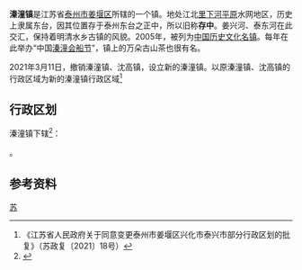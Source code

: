 {{中国乡级行政区|32/12/84/101/000
| 总面积 = 117.89平方千米
| 总人口 = 8.11万人
| 政府驻地 = 俞溱路148号
| 电话区号 = 523
}}
'''溱潼镇'''是江苏省[[泰州市|泰州市]][[姜堰区|姜堰区]]所辖的一个镇。地处江北[[里下河平原|里下河平原]]水网地区，历史上隶属东台，因其位置存于泰州东台之正中，所以旧称'''存中'''。姜兴河、泰东河在此交汇，保持着明清水乡古镇的风貌。2005年，被列为[[中国历史文化名镇|中国历史文化名镇]]。每年在此举办“中国[[溱潼会船节|溱潼会船节]]”，镇上的万朵古山茶也很有名。

2021年3月11日，撤销溱潼镇、沈高镇，设立新的溱潼镇。以原溱潼镇、沈高镇的行政区域为新的溱潼镇行政区域<ref>《江苏省人民政府关于同意变更泰州市姜堰区兴化市泰兴市部分行政区划的批复》（苏政复〔2021〕18号）</ref>

== 行政区划 ==
溱潼镇下辖<ref>{{PRC admin/ref sgc|32/12/84/101/000}}</ref>：

{{PRC admin/children|32/12/84/101/000}}。

== 参考资料 ==
{{reflist}}

{{PRC admin/navcat|32/12/84/101/000}}

{{中国历史文化名镇}}

[[Category:中国历史文化名镇|苏]]